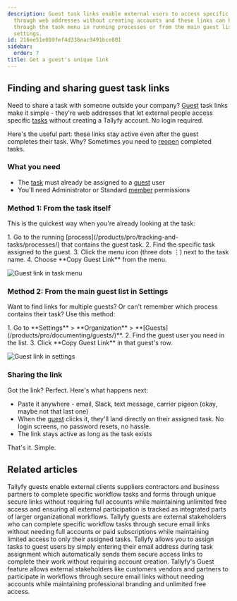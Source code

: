 ```yaml
---
description: Guest task links enable external users to access specific Tallyfy tasks
  through web addresses without creating accounts and these links can be found either
  through the task menu in running processes or from the main guest list in organization
  settings.
id: 216ee51e010fef4d338eac9491bce801
sidebar:
  order: 7
title: Get a guest's unique link
---
```



## Finding and sharing guest task links

Need to share a task with someone outside your company? [Guest](/products/pro/documenting/guests/) task links make it simple - they're web addresses that let external people access specific [tasks](/products/pro/tracking-and-tasks/tasks/) without creating a Tallyfy account. No login required.

Here's the useful part: these links stay active even after the guest completes their task. Why? Sometimes you need to [reopen](/products/pro/documenting/guests/how-can-i-re-open-a-completed-guest-task/) completed tasks.

### What you need
- The [task](/products/pro/tracking-and-tasks/tasks/) must already be assigned to a [guest](/products/pro/documenting/guests/) user
- You'll need Administrator or Standard [member](/products/pro/documenting/members/) permissions

### Method 1: From the task itself

This is the quickest way when you're already looking at the task:

<Steps>
1. Go to the running [process](/products/pro/tracking-and-tasks/processes/) that contains the guest task.
2. Find the specific task assigned to the guest.
3. Click the menu icon (three dots ⋮) next to the task name.
4. Choose **Copy Guest Link** from the menu.
</Steps>

![Guest link in task menu](https://screenshots.tallyfy.com/tallyfy%2Fpro%2Fdesktop-light-copy-guest-link.png)

### Method 2: From the main guest list in Settings

Want to find links for multiple guests? Or can't remember which process contains their task? Use this method:

<Steps>
1. Go to **Settings** > **Organization** > **[Guests](/products/pro/documenting/guests/)**.
2. Find the guest user you need in the list.
3. Click **Copy Guest Link** in that guest's row.
</Steps>

![Guest link in settings](https://screenshots.tallyfy.com/tallyfy%2Fpro%2Fdesktop-light-copy-guest-link-from-settings.png)

### Sharing the link

Got the link? Perfect. Here's what happens next:

- Paste it anywhere - email, Slack, text message, carrier pigeon (okay, maybe not that last one)
- When the [guest](/products/pro/documenting/guests/) clicks it, they'll land directly on their assigned task. No login screens, no password resets, no hassle.
- The link stays active as long as the task exists

That's it. Simple.


## Related articles
<CardGrid>
<LinkTitleCard header="<b>Documenting > Guests</b>" href="/products/pro/documenting/guests/" > Tallyfy guests enable external clients suppliers contractors and business partners to complete specific workflow tasks and forms through unique secure links without requiring full accounts while maintaining unlimited free access and ensuring all external participation is tracked as integrated parts of larger organizational workflows. </LinkTitleCard>
<LinkTitleCard header="<b>Guests > What is a guest</b>" href="/products/pro/documenting/guests/what-is-a-guest/" > Tallyfy guests are external stakeholders who can complete specific workflow tasks through secure email links without needing full accounts or paid subscriptions while maintaining limited access to only their assigned tasks. </LinkTitleCard>
<LinkTitleCard header="<b>Guests > Assign tasks to guests</b>" href="/products/pro/documenting/guests/how-can-i-assign-tasks-to-guest-users-in-tallyfy/" > Tallyfy allows you to assign tasks to guest users by simply entering their email address during task assignment which automatically sends them secure access links to complete their work without requiring account creation. </LinkTitleCard>
<LinkTitleCard header="<b>Features > Customer facing</b>" href="/products/pro/tutorials/features/customer-facing/" > Tallyfy's Guest feature allows external stakeholders like customers vendors and partners to participate in workflows through secure email links without needing accounts while maintaining professional branding and unlimited free access. </LinkTitleCard>
</CardGrid>